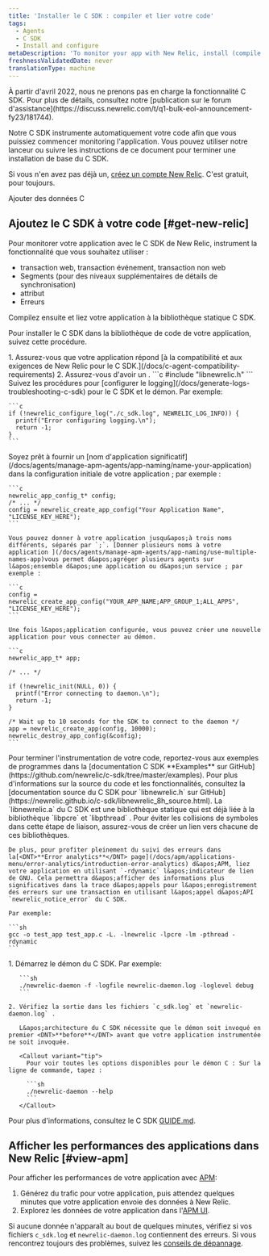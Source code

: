 ```yaml
---
title: 'Installer le C SDK : compiler et lier votre code'
tags:
  - Agents
  - C SDK
  - Install and configure
metaDescription: 'To monitor your app with New Relic, install (compile and link) the New Relic C SDK into your app''s code library.'
freshnessValidatedDate: never
translationType: machine
---
```


<Callout variant="important" title="AVIS DE FIN DE VIE">
  À partir d&apos;avril 2022, nous ne prenons pas en charge la fonctionnalité C SDK. Pour plus de détails, consultez notre [publication sur le forum d&apos;assistance](https://discuss.newrelic.com/t/q1-bulk-eol-announcement-fy23/181744).
</Callout>

Notre C SDK instrumente automatiquement votre code afin que vous puissiez commencer monitoring l&apos;application. Vous pouvez utiliser notre lanceur ou suivre les instructions de ce document pour terminer une installation de base du C SDK.

Si vous n&apos;en avez pas déjà un, [créez un compte New Relic](https://newrelic.com/signup). C&apos;est gratuit, pour toujours.

<ButtonLink role="button" to="https://one.newrelic.com/launcher/nr1-core.settings?pane=eyJuZXJkbGV0SWQiOiJ0dWNzb24ucGxnLWluc3RydW1lbnQtZXZlcnl0aGluZyJ9&cards[0]=eyJuZXJkbGV0SWQiOiJzZXR1cC1uZXJkbGV0cy5zZXR1cC1jLWludGVncmF0aW9uIiwiYWNjb3VudElkIjoyNjQwNDA5fQ==&platform[accountId]=1" variant="primary">
  Ajouter des données C
</ButtonLink>

## Ajoutez le C SDK à votre code [#get-new-relic]

Pour monitorer votre application avec le C SDK de New Relic, instrument la fonctionnalité que vous souhaitez utiliser :

* transaction web, transaction événement, transaction non web
* Segments (pour des niveaux supplémentaires de détails de synchronisation)
* attribut
* Erreurs

Compilez ensuite et liez votre application à la bibliothèque statique C SDK.

Pour installer le C SDK dans la bibliothèque de code de votre application, suivez cette procédure.

<CollapserGroup>
  <Collapser id="requirements" title="1. Vérifiez les exigences.">
    1. Assurez-vous que votre application répond [à la compatibilité et aux exigences de New Relic pour le C SDK.](/docs/c-agent-compatibility-requirements)
    2. Assurez-vous d&apos;avoir un <InlinePopover type="licenseKey" />.
  </Collapser>

  <Collapser id="header-file" title="2. Incluez le fichier d’en-tête fourni.">
    ```c
    #include "libnewrelic.h"
    ```
  </Collapser>

  <Collapser id="logging" title="3. Configurer le logging.">
    Suivez les procédures pour [configurer le logging](/docs/generate-logs-troubleshooting-c-sdk) pour le C SDK et le démon. Par exemple:

    ```c
    if (!newrelic_configure_log("./c_sdk.log", NEWRELIC_LOG_INFO)) {
      printf("Error configuring logging.\n");
      return -1;
    }
    ```
  </Collapser>

  <Collapser id="app-name" title="4. Soyez prêt à fournir un nom d’application significatif.">
    Soyez prêt à fournir un [nom d&apos;application significatif](/docs/agents/manage-apm-agents/app-naming/name-your-application) dans la configuration initiale de votre application ; par exemple :

    ```c
    newrelic_app_config_t* config;
    /* ... */
    config = newrelic_create_app_config("Your Application Name", "LICENSE_KEY_HERE");
    ```

    Vous pouvez donner à votre application jusqu&apos;à trois noms différents, séparés par `;`. [Donner plusieurs noms à votre application ](/docs/agents/manage-apm-agents/app-naming/use-multiple-names-app)vous permet d&apos;agréger plusieurs agents sur l&apos;ensemble d&apos;une application ou d&apos;un service ; par exemple :

    ```c
    config = newrelic_create_app_config("YOUR_APP_NAME;APP_GROUP_1;ALL_APPS", "LICENSE_KEY_HERE");
    ```

    Une fois l&apos;application configurée, vous pouvez créer une nouvelle application pour vous connecter au démon.

    ```c
    newrelic_app_t* app;

    /* ... */

    if (!newrelic_init(NULL, 0)) {
      printf("Error connecting to daemon.\n");
      return -1;
    }

    /* Wait up to 10 seconds for the SDK to connect to the daemon */
    app = newrelic_create_app(config, 10000);
    newrelic_destroy_app_config(&config);
    ```
  </Collapser>

  <Collapser id="instrumentation" title="5. Terminez l'instrumentation de votre code.">
    Pour terminer l&apos;instrumentation de votre code, reportez-vous aux exemples de programmes dans la [documentation C SDK <DNT>**Examples**</DNT> sur GitHub](https://github.com/newrelic/c-sdk/tree/master/examples). Pour plus d&apos;informations sur la source du code et les fonctionnalités, consultez la [documentation source du C SDK pour `libnewrelic.h` sur GitHub](https://newrelic.github.io/c-sdk/libnewrelic_8h_source.html).
  </Collapser>

  <Collapser id="example-program" title="6. Compilez et liez votre application.">
    La `libnewrelic.a` du C SDK est une bibliothèque statique qui est déjà liée à la bibliothèque `libpcre` et `libpthread` . Pour éviter les collisions de symboles dans cette étape de liaison, assurez-vous de créer un lien vers chacune de ces bibliothèques.

    De plus, pour profiter pleinement du suivi des erreurs dans la[<DNT>**Error analytics**</DNT> page](/docs/apm/applications-menu/error-analytics/introduction-error-analytics) d&apos;APM, liez votre application en utilisant `-rdynamic` l&apos;indicateur de lien de GNU. Cela permettra d&apos;afficher des informations plus significatives dans la trace d&apos;appels pour l&apos;enregistrement des erreurs sur une transaction en utilisant l&apos;appel d&apos;API `newrelic_notice_error` du C SDK.

    Par exemple:

    ```sh
    gcc -o test_app test_app.c -L. -lnewrelic -lpcre -lm -pthread -rdynamic
    ```
  </Collapser>

  <Collapser id="daemon" title="7. Démarrez le démon et vérifiez les logs.">
    1. Démarrez le démon du C SDK. Par exemple:

       ```sh
       ./newrelic-daemon -f -logfile newrelic-daemon.log -loglevel debug
       ```

    2. Vérifiez la sortie dans les fichiers `c_sdk.log` et `newrelic-daemon.log` .

       L&apos;architecture du C SDK nécessite que le démon soit invoqué en premier <DNT>**before**</DNT> avant que votre application instrumentée ne soit invoquée.

       <Callout variant="tip">
         Pour voir toutes les options disponibles pour le démon C : Sur la ligne de commande, tapez :

         ```sh
         ./newrelic-daemon --help
         ```
       </Callout>
  </Collapser>
</CollapserGroup>

Pour plus d&apos;informations, consultez le C SDK [GUIDE.md](https://github.com/newrelic/c-sdk/blob/master/GUIDE.md#getting-started).

## Afficher les performances des applications dans New Relic [#view-apm]

Pour afficher les performances de votre application avec [APM](/docs/apm/new-relic-apm/getting-started/introduction-new-relic-apm):

1. Générez du trafic pour votre application, puis attendez quelques minutes que votre application envoie des données à New Relic.
2. Explorez les données de votre application dans l&apos;[APM UI](/docs/apm/applications-menu/monitoring/apm-overview-page).

Si aucune donnée n&apos;apparaît au bout de quelques minutes, vérifiez si vos fichiers `c_sdk.log` et `newrelic-daemon.log` contiennent des erreurs. Si vous rencontrez toujours des problèmes, suivez les [conseils de dépannage](/docs/apm/agents/c-sdk/troubleshooting/no-data-appears-c-sdk).